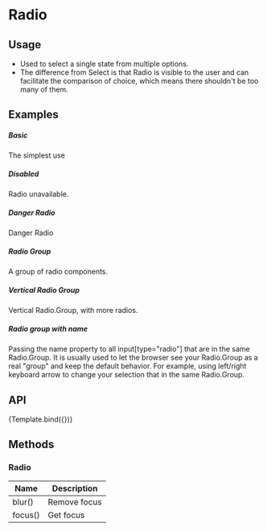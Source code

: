 
<Meta
    title="Design System/DataEntry/Radio"
    argTypes={argTypes}
/>

# Radio

## Usage
-   Used to select a single state from multiple options.
-   The difference from Select is that Radio is visible to the user and can facilitate the comparison of choice, which means there shouldn't be too many of them.

## Examples

##### Basic

The simplest use

<CustomCanvas content={Exemples.Basic} source={Sources.Basic} />

##### Disabled

Radio unavailable.

<CustomCanvas content={Exemples.Disabled} source={Sources.Disabled} />

##### Danger Radio

Danger Radio

<CustomCanvas content={Exemples.Danger} source={Sources.Danger} />

##### Radio Group

A group of radio components.

<CustomCanvas content={Exemples.Group} source={Sources.Group} />

##### Vertical Radio Group

Vertical Radio.Group, with more radios.

<CustomCanvas content={Exemples.VerticalGroup} source={Sources.VerticalGroup} />

##### Radio group with name

Passing the name property to all input[type="radio"] that are in the same Radio.Group. It is usually used to let the browser see your Radio.Group as a real "group" and keep the default behavior. For example, using left/right keyboard arrow to change your selection that in the same Radio.Group.

<CustomCanvas content={Exemples.NamedGroup} source={Sources.NamedGroup} />

## API

<Canvas>
    <Story name="Radio">{Template.bind({})}</Story>
</Canvas>

<Controls story="Radio" />

## Methods

### Radio

| Name    | Description  |
| ------- | ------------ |
| blur()  | Remove focus |
| focus() | Get focus    |
